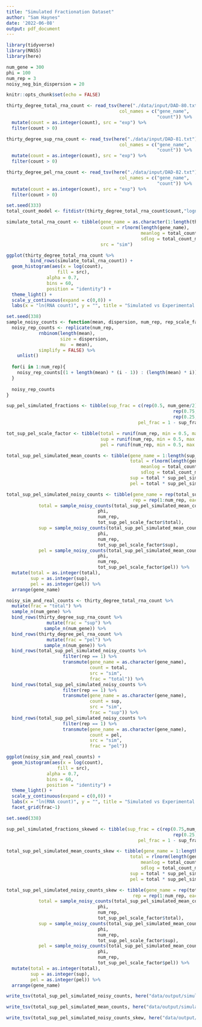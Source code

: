 ```yaml
---
title: "Simulated Fractionation Dataset"
author: "Sam Haynes"
date: '2022-06-08'
output: pdf_document
---
```


```r
library(tidyverse)
library(MASS)
library(here)

num_gene = 300
phi = 100
num_rep = 3
noisy_neg_bin_dispersion = 20

knitr::opts_chunk$set(echo = FALSE)

thirty_degree_total_rna_count <- read_tsv(here("./data/input/DAD-80.txt"),
                                          col_names = c("gene_name",
                                                        "count")) %>%
  mutate(count = as.integer(count), src = "exp") %>%
  filter(count > 0)

thirty_degree_sup_rna_count <- read_tsv(here("./data/input/DAD-81.txt"),
                                          col_names = c("gene_name",
                                                        "count")) %>%
  mutate(count = as.integer(count), src = "exp") %>%
  filter(count > 0)

thirty_degree_pel_rna_count <- read_tsv(here("./data/input/DAD-82.txt"),
                                          col_names = c("gene_name",
                                                        "count")) %>%
  mutate(count = as.integer(count), src = "exp") %>%
  filter(count > 0)
```

```r
set.seed(333)
total_count_model <- fitdistr(thirty_degree_total_rna_count$count,"lognormal")

simulate_total_rna_count <- tibble(gene_name = as.character(1:length(thirty_degree_total_rna_count$gene_name)), 
                                   count = rlnorm(length(gene_name),
                                                  meanlog = total_count_model$estimate[1], 
                                                  sdlog = total_count_model$estimate[2]),
                                   src = "sim")

ggplot(thirty_degree_total_rna_count %>%
         bind_rows(simulate_total_rna_count)) +
  geom_histogram(aes(x = log(count),
                   fill = src),
               alpha = 0.7,
               bins = 60,
               position = "identity") +
  theme_light() +
  scale_y_continuous(expand = c(0,0)) +
  labs(x = "ln(RNA count)", y = "", title = "Simulated vs Experimental Total RNA counts")


```

```r
set.seed(338)
sample_noisy_counts <- function(mean, dispersion, num_rep, rep_scale_factor){
  noisy_rep_counts <- replicate(num_rep,
            rnbinom(length(mean),
                    size = dispersion,
                    mu  = mean),
            simplify = FALSE) %>%
    unlist()
  
  for(i in 1:num_rep){
    noisy_rep_counts[(1 + length(mean) * (i - 1)) : (length(mean) * i)] <- noisy_rep_counts[(1 + length(mean) * (i - 1)) : (length(mean) * i)] * rep_scale_factor[i]
  }
  
  noisy_rep_counts
}

sup_pel_simulated_fractions <- tibble(sup_frac = c(rep(0.5, num_gene/2),
                                                              rep(0.75,num_gene/4),
                                                              rep(0.25,num_gene/4)),
                                                 pel_frac = 1 - sup_frac)

tot_sup_pel_scale_factor <- tibble(total = runif(num_rep, min = 0.5, max = 3),
                                   sup = runif(num_rep, min = 0.5, max = 3),
                                   pel = runif(num_rep, min = 0.5, max = 3))

total_sup_pel_simulated_mean_counts <- tibble(gene_name = 1:length(sup_pel_simulated_fractions$sup_frac),
                                              total = rlnorm(length(gene_name),
                                                  meanlog = total_count_model$estimate[1], 
                                                  sdlog = total_count_model$estimate[2]),
                                              sup = total * sup_pel_simulated_fractions$sup_frac,
                                              pel = total * sup_pel_simulated_fractions$pel_frac)

total_sup_pel_simulated_noisy_counts <- tibble(gene_name = rep(total_sup_pel_simulated_mean_counts$gene_name, num_rep),
                                               rep = rep(1:num_rep, each = num_gene),
            total = sample_noisy_counts(total_sup_pel_simulated_mean_counts$total,
                                  phi,
                                  num_rep,
                                  tot_sup_pel_scale_factor$total),
            sup = sample_noisy_counts(total_sup_pel_simulated_mean_counts$sup,
                                  phi,
                                  num_rep,
                                  tot_sup_pel_scale_factor$sup),
            pel = sample_noisy_counts(total_sup_pel_simulated_mean_counts$pel,
                                  phi,
                                  num_rep,
                                  tot_sup_pel_scale_factor$pel)) %>%
  mutate(total = as.integer(total),
         sup = as.integer(sup),
         pel = as.integer(pel)) %>%
  arrange(gene_name)
```

```r
noisy_sim_and_real_counts <- thirty_degree_total_rna_count %>%
  mutate(frac = "total") %>%
  sample_n(num_gene) %>%
  bind_rows(thirty_degree_sup_rna_count %>%
               mutate(frac = "sup") %>%
              sample_n(num_gene)) %>%
  bind_rows(thirty_degree_pel_rna_count %>%
               mutate(frac = "pel") %>%
              sample_n(num_gene)) %>%
  bind_rows(total_sup_pel_simulated_noisy_counts %>%
                     filter(rep == 1) %>%
                     transmute(gene_name = as.character(gene_name),
                               count = total,
                               src = "sim",
                               frac = "total")) %>%
  bind_rows(total_sup_pel_simulated_noisy_counts %>%
                     filter(rep == 1) %>%
                     transmute(gene_name = as.character(gene_name),
                               count = sup,
                               src = "sim",
                               frac = "sup")) %>%
  bind_rows(total_sup_pel_simulated_noisy_counts %>%
                     filter(rep == 1) %>%
                     transmute(gene_name = as.character(gene_name),
                               count = pel,
                               src = "sim",
                               frac = "pel"))

ggplot(noisy_sim_and_real_counts) +
  geom_histogram(aes(x = log(count),
                   fill = src),
               alpha = 0.7,
               bins = 60,
               position = "identity") +
  theme_light() +
  scale_y_continuous(expand = c(0,0)) +
  labs(x = "ln(RNA count)", y = "", title = "Simulated vs Experimental RNA counts") +
  facet_grid(frac~1)

```

```r
set.seed(338)

sup_pel_simulated_fractions_skewed <- tibble(sup_frac = c(rep(0.75,num_gene - 20),
                                                              rep(0.25,20)),
                                                 pel_frac = 1 - sup_frac)

total_sup_pel_simulated_mean_counts_skew <- tibble(gene_name = 1:length(sup_pel_simulated_fractions_skewed$sup_frac),
                                              total = rlnorm(length(gene_name),
                                                  meanlog = total_count_model$estimate[1], 
                                                  sdlog = total_count_model$estimate[2]),
                                              sup = total * sup_pel_simulated_fractions_skewed$sup_frac,
                                              pel = total * sup_pel_simulated_fractions_skewed$pel_frac)

total_sup_pel_simulated_noisy_counts_skew <- tibble(gene_name = rep(total_sup_pel_simulated_mean_counts_skew$gene_name, num_rep),
                                               rep = rep(1:num_rep, each = num_gene),
            total = sample_noisy_counts(total_sup_pel_simulated_mean_counts_skew$total,
                                  phi,
                                  num_rep,
                                  tot_sup_pel_scale_factor$total),
            sup = sample_noisy_counts(total_sup_pel_simulated_mean_counts_skew$sup,
                                  phi,
                                  num_rep,
                                  tot_sup_pel_scale_factor$sup),
            pel = sample_noisy_counts(total_sup_pel_simulated_mean_counts_skew$pel,
                                  phi,
                                  num_rep,
                                  tot_sup_pel_scale_factor$pel)) %>%
  mutate(total = as.integer(total),
         sup = as.integer(sup),
         pel = as.integer(pel)) %>%
  arrange(gene_name)
```

```r
write_tsv(total_sup_pel_simulated_noisy_counts, here("data/output/simulated_counts/total_sup_pel_simulated_noisy_counts.tsv"))

write_tsv(total_sup_pel_simulated_mean_counts, here("data/output/simulated_counts/total_sup_pel_simulated_noiseless_counts.tsv"))

write_tsv(total_sup_pel_simulated_noisy_counts_skew, here("data/output/simulated_counts/total_sup_pel_simulated_noisy_skewed_counts.tsv"))
```

